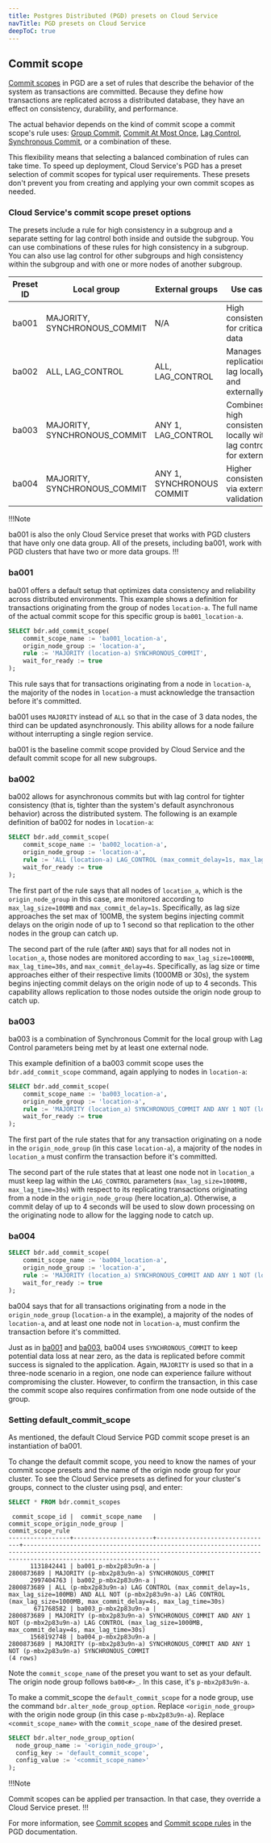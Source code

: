```yaml
---
title: Postgres Distributed (PGD) presets on Cloud Service
navTitle: PGD presets on Cloud Service
deepToC: true
---
```


## Commit scope

[Commit scopes](/pgd/5/durability/commit-scopes/) in PGD are a set of rules that describe the behavior of the system as transactions are committed. Because they define how transactions are replicated across a distributed database, they have an effect on consistency, durability, and performance.

The actual behavior depends on the kind of commit scope a commit scope's rule uses: [Group Commit](/pgd/latest/commit-scopes/group-commit/), [Commit At Most Once](/pgd/latest/commit-scopes/camo/), [Lag Control](/pgd/latest/commit-scopes/lag-control/), [Synchronous Commit](/pgd/latest/commit-scopes/synchronous_commit/), or a combination of these.

This flexibility means that selecting a balanced combination of rules can take time. To speed up deployment, Cloud Service's PGD has a preset selection of commit scopes for typical user requirements. These presets don't prevent you from creating and applying your own commit scopes as needed.

### Cloud Service's commit scope preset options

The presets include a rule for high consistency in a subgroup and a separate setting for lag control both inside and outside the subgroup. You can use combinations of these rules for high consistency in a subgroup. You can also use lag control for other subgroups and high consistency within the subgroup and with one or more nodes of another subgroup.

| Preset ID | Local group                  | External groups           | Use case                                                        |
| --------- | ---------------------------- | ------------------------- | --------------------------------------------------------------- |
| ba001     | MAJORITY, SYNCHRONOUS_COMMIT | N/A                       | High consistency for critical data                              |
| ba002     | ALL, LAG_CONTROL             | ALL, LAG_CONTROL          | Manages replication lag locally and externally                  |
| ba003     | MAJORITY, SYNCHRONOUS_COMMIT | ANY 1, LAG_CONTROL        | Combines high consistency locally with lag control for external |
| ba004     | MAJORITY, SYNCHRONOUS_COMMIT | ANY 1, SYNCHRONOUS COMMIT | Higher consistency via external validation                      |

!!!Note

ba001 is also the only Cloud Service preset that works with PGD clusters that have only one data group. All of the presets, including ba001, work with PGD clusters that have two or more data groups.
!!!

### ba001

ba001 offers a default setup that optimizes data consistency and reliability across distributed environments. This example shows a definition for transactions originating from the group of nodes `location-a`. The full name of the actual commit scope for this specific group is `ba001_location-a`.

```sql
SELECT bdr.add_commit_scope(
    commit_scope_name := 'ba001_location-a',
    origin_node_group := 'location-a',
    rule := 'MAJORITY (location-a) SYNCHRONOUS_COMMIT',
    wait_for_ready := true
);
```

This rule says that for transactions originating from a node in `location-a`, the majority of the nodes in `location-a` must acknowledge the transaction before it's committed.

ba001 uses `MAJORITY` instead of `ALL` so that in the case of 3 data nodes, the third can be updated asynchronously. This ability allows for a node failure without interrupting a single region service. 

ba001 is the baseline commit scope provided by Cloud Service and the default commit scope for all new subgroups.

### ba002

ba002 allows for asynchronous commits but with lag control for tighter consistency (that is, tighter than the system's default asynchronous behavior) across the distributed system. The following is an example definition of ba002 for nodes in `location-a`:

```sql
SELECT bdr.add_commit_scope(
    commit_scope_name := 'ba002_location-a',
    origin_node_group := 'location-a',
    rule := 'ALL (location-a) LAG_CONTROL (max_commit_delay=1s, max_lag_size=100MB) AND ALL NOT (location-a) LAG_CONTROL (max_lag_size=1000MB, max_commit_delay=4s, max_lag_time=30s)',
    wait_for_ready := true
);
```

The first part of the rule says that all nodes of `location_a`, which is the `origin_node_group` in this case, are monitored according to `max_lag_size=100MB` and `max_commit_delay=1s`. Specifically, as lag size approaches the set max of 100MB, the system begins injecting commit delays on the origin node of up to 1 second so that replication to the other nodes in the group can catch up.

The second part of the rule (after `AND`) says that for all nodes not in `location_a`, those nodes are monitored according to `max_lag_size=1000MB`, `max_lag_time=30s`, and `max_commit_delay=4s`. Specifically, as lag size or time approaches either of their respective limits (1000MB or 30s), the system begins injecting commit delays on the origin node of up to 4 seconds. This capability allows replication to those nodes outside the origin node group to catch up.

### ba003

ba003 is a combination of Synchronous Commit for the local group with Lag Control parameters being met by at least one external node.

This example definition of a ba003 commit scope uses the `bdr.add_commit_scope` command, again applying to nodes in `location-a`:

```sql
SELECT bdr.add_commit_scope(
    commit_scope_name := 'ba003_location-a',
    origin_node_group := 'location-a',
    rule := 'MAJORITY (location_a) SYNCHRONOUS_COMMIT AND ANY 1 NOT (location_a) LAG_CONTROL (max_lag_size=1000MB, max_commit_delay=4s, max_lag_time=30s)',
    wait_for_ready := true
);
```

The first part of the rule states that for any transaction originating on a node in the `origin_node_group` (in this case `location-a`), a majority of the nodes in `location_a` must confirm the transaction before it's committed. 

The second part of the rule states that at least one node not in `location_a` must keep lag within the `LAG_CONTROL` parameters (`max_lag_size=1000MB, max_lag_time=30s`) with respect to its replicating transactions originating from a node in the `origin_node_group` (here location_a). Otherwise, a commit delay of up to 4 seconds will be used to slow down processing on the originating node to allow for the lagging node to catch up.

### ba004

```sql
SELECT bdr.add_commit_scope(
    commit_scope_name := 'ba004_location-a',
    origin_node_group := 'location-a',
    rule := 'MAJORITY (location_a) SYNCHRONOUS_COMMIT AND ANY 1 NOT (location_a) SYNCHRONOUS_COMMIT',
    wait_for_ready := true
);
```

ba004 says that for all transactions originating from a node in the `origin_node_group` (`location-a` in the example), a majority of the nodes of `location-a`, and at least one node not in `location-a`, must confirm the transaction before it's committed.

Just as in [ba001](#ba001) and [ba003](#ba003), ba004 uses `SYNCHRONOUS_COMMIT` to keep potential data loss at near zero, as the data is replicated before commit success is signaled to the application. Again, `MAJORITY` is used so that in a three-node scenario in a region, one node can experience failure without compromising the cluster. However, to confirm the transaction, in this case the commit scope also requires confirmation from one node outside of the group. 

### Setting default_commit_scope

As mentioned, the default Cloud Service PGD commit scope preset is an instantiation of ba001. 

To change the default commit scope, you need to know the names of your commit scope presets and the name of the origin node group for your cluster. To see the Cloud Service presets as defined for your cluster's groups, connect to the cluster using psql, and enter:

```sql
SELECT * FROM bdr.commit_scopes
```

```
 commit_scope_id |  commit_scope_name   | commit_scope_origin_node_group |                                                                                commit_scope_rule                                                                                 
-----------------+----------------------+--------------------------------+----------------------------------------------------------------------------------------------------------------------------------------------------------------------------------
      1131842441 | ba001_p-mbx2p83u9n-a |                     2800873689 | MAJORITY (p-mbx2p83u9n-a) SYNCHRONOUS_COMMIT
      2997404763 | ba002_p-mbx2p83u9n-a |                     2800873689 | ALL (p-mbx2p83u9n-a) LAG CONTROL (max_commit_delay=1s, max_lag_size=100MB) AND ALL NOT (p-mbx2p83u9n-a) LAG CONTROL (max_lag_size=1000MB, max_commit_delay=4s, max_lag_time=30s)
       671768582 | ba003_p-mbx2p83u9n-a |                     2800873689 | MAJORITY (p-mbx2p83u9n-a) SYNCHRONOUS_COMMIT AND ANY 1 NOT (p-mbx2p83u9n-a) LAG CONTROL (max_lag_size=1000MB, max_commit_delay=4s, max_lag_time=30s)
      1568192748 | ba004_p-mbx2p83u9n-a |                     2800873689 | MAJORITY (p-mbx2p83u9n-a) SYNCHRONOUS_COMMIT AND ANY 1 NOT (p-mbx2p83u9n-a) SYNCHRONOUS_COMMIT
(4 rows)
```

Note the `commit_scope_name` of the preset you want to set as your default. The origin node group follows `ba00<#>_`. In this case, it's `p-mbx2p83u9n-a`.

To make a commit_scope the `default_commit_scope` for a node group, use the command `bdr.alter_node_group_option`. Replace `<origin_node_group>` with the origin node group (in this case `p-mbx2p83u9n-a`). Replace `<commit_scope_name>` with the `commit_scope_name` of the desired preset.

```sql
SELECT bdr.alter_node_group_option(
  node_group_name := '<origin_node_group>',
  config_key := 'default_commit_scope',
  config_value := '<commit_scope_name>'
);
```

!!!Note

Commit scopes can be applied per transaction. In that case, they override a Cloud Service preset. 
!!!

For more information, see [Commit scopes](/pgd/latest/commit-scopes/commit-scopes/) and [Commit scope rules](/pgd/latest/commit-scopes/commit-scope-rules/) in the PGD documentation.
